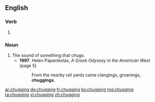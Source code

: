 ==English==

===Verb===
{{head|en}}

# {{present participle of|chug|lang=en}}

===Noun===
{{en-noun}}

# The sound of something that chugs.
#* '''1997''', Helen Papanikolas, ''A Greek Odyssey in the American West'' (page 5)
#*: From the nearby rail yards came clangings, groanings, '''chuggings'''.

[[ar:chugging]]
[[de:chugging]]
[[fr:chugging]]
[[ko:chugging]]
[[mg:chugging]]
[[ta:chugging]]
[[vi:chugging]]
[[zh:chugging]]
